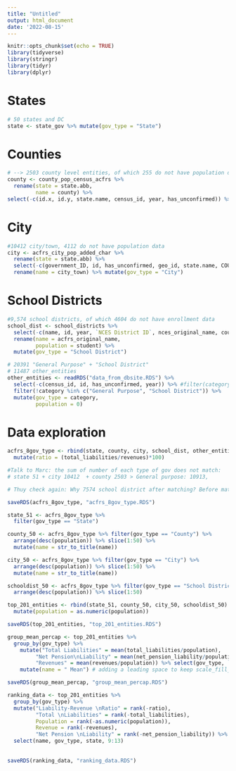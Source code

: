 ```yaml
---
title: "Untitled"
output: html_document
date: '2022-08-15'
---
```


```r
knitr::opts_chunk$set(echo = TRUE)
library(tidyverse)
library(stringr)
library(tidyr)
library(dplyr)
```
# States
```r
# 50 states and DC
state <- state_gov %>% mutate(gov_type = "State")
```

# Counties
```r
# --> 2503 county level entities, of which 255 do not have population data
county <- county_pop_census_acfrs %>% 
  rename(state = state.abb,
         name = county) %>% 
select(-c(id.x, id.y, state.name, census_id, year, has_unconfirmed)) %>% mutate(gov_type = "County")
```
# City

```r
#10412 city/town, 4112 do not have population data
city <- acfrs_city_pop_added_char %>% 
  rename(state = state.abb) %>% 
  select(-c(government_ID, id, has_unconfirmed, geo_id, state.name, COUNTY_AREA_NAME, CITY, name, original_name)) %>% 
  rename(name = city_town) %>% mutate(gov_type = "City")
```

# School Districts
```r
#9,574 school districts, of which 4604 do not have enrollment data
school_dist <- school_districts %>% 
  select(-c(name, id, year, `NCES District ID`, nces_original_name, county, census_id, has_unconfirmed)) %>% 
  rename(name = acfrs_original_name,
         population = student) %>% 
  mutate(gov_type = "School District")
```



```r
# 20391 "General Purpose" + "School District"
# 11487 other_entities
other_entities <- readRDS("data_from_dbsite.RDS") %>% 
  select(-c(census_id, id, has_unconfirmed, year)) %>% #filter(category == "School District")
  filter(!category %in% c("General Purpose", "School District")) %>% 
  mutate(gov_type = category,
         population = 0) 
```
# Data exploration 
```r
acfrs_8gov_type <- rbind(state, county, city, school_dist, other_entities) %>% 
  mutate(ratio = (total_liabilities/revenues)*100)

#Talk to Marc: the sum of number of each type of gov does not match: 
# state 51 + city 10412  + county 2503 > General purpose: 10913, 

# Thuy check again: Why 7574 school district after matching? Before matching: 9478

saveRDS(acfrs_8gov_type, "acfrs_8gov_type.RDS")
```


```r
state_51 <- acfrs_8gov_type %>%
  filter(gov_type == "State") 

county_50 <- acfrs_8gov_type %>% filter(gov_type == "County") %>% 
  arrange(desc(population)) %>% slice(1:50) %>% 
  mutate(name = str_to_title(name))

city_50 <- acfrs_8gov_type %>% filter(gov_type == "City") %>% 
  arrange(desc(population)) %>% slice(1:50) %>% 
  mutate(name = str_to_title(name))

schooldist_50 <- acfrs_8gov_type %>% filter(gov_type == "School District") %>% 
  arrange(desc(population)) %>% slice(1:50)

top_201_entities <- rbind(state_51, county_50, city_50, schooldist_50) %>% 
  mutate(population = as.numeric(population))

saveRDS(top_201_entities, "top_201_entities.RDS")

```

```r
group_mean_percap <- top_201_entities %>% 
  group_by(gov_type) %>% 
    mutate("Total Liabilities" = mean(total_liabilities/population),
         "Net Pension\nLiability" = mean(net_pension_liability/population), 
         "Revenues" = mean(revenues/population)) %>% select(gov_type, `Total Liabilities`, `Net Pension\nLiability`, Revenues) %>% distinct() %>% 
    mutate(name = " Mean") # adding a leading space to keep scale_fill_manual assign to it a consistent color. Else color fill assignment is abc based

saveRDS(group_mean_percap, "group_mean_percap.RDS")
```


```r

ranking_data <- top_201_entities %>% 
  group_by(gov_type) %>% 
  mutate("Liability-Revenue \nRatio" = rank(-ratio), 
         "Total \nLiabilities" = rank(-total_liabilities),
         Population = rank(-as.numeric(population)),
         Revenue = rank(-revenues),
         "Net Pension \nLiability" = rank(-net_pension_liability)) %>% 
  select(name, gov_type, state, 9:13) 
   
 
saveRDS(ranking_data, "ranking_data.RDS")
```


```r

```

